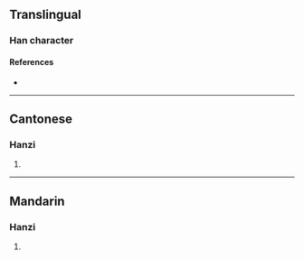 {{character info/new}}
==Translingual==

===Han character===
{{Han char|rn=75|rad=木|as=15|sn=19|four=46927|canj=DHUS|ids=⿰木臱}}

====References====
* {{Han ref|kx=0559.280|dkj=15786|dj=0949.030|hdz=21314.070|uh=6ACB|ud=27339|bh=F251|bd=62033}}

----

==Cantonese==

===Hanzi===
{{yue-hanzi|jyut=[[min4]]|y=min4}}

# {{defn|lang=yue|sort=木15}}

----

==Mandarin==

===Hanzi===
{{cmn-hanzi|pin=[[mián]] ([[mian2]])|wg=mien<sup>2</sup>}}

# {{defn|lang=cmn|sort=木15}}